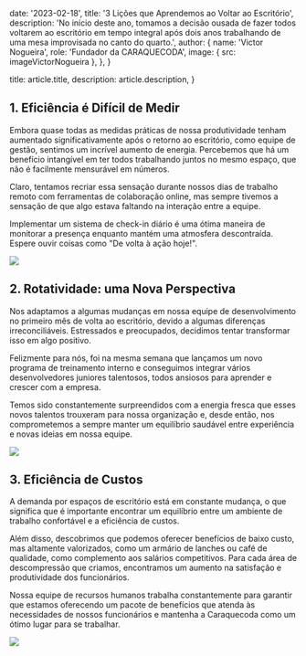
  date: '2023-02-18',
  title: '3 Lições que Aprendemos ao Voltar ao Escritório',
  description:
    'No início deste ano, tomamos a decisão ousada de fazer todos voltarem ao escritório em tempo integral após dois anos trabalhando de uma mesa improvisada no canto do quarto.',
  author: {
    name: 'Victor Nogueira',
    role: 'Fundador da CARAQUECODA',
    image: { src: imageVictorNogueira },
  },
}

  title: article.title,
  description: article.description,
}

## 1. Eficiência é Difícil de Medir

Embora quase todas as medidas práticas de nossa produtividade tenham aumentado significativamente após o retorno ao escritório, como equipe de gestão, sentimos um incrível aumento de energia. Percebemos que há um benefício intangível em ter todos trabalhando juntos no mesmo espaço, que não é facilmente mensurável em números.

Claro, tentamos recriar essa sensação durante nossos dias de trabalho remoto com ferramentas de colaboração online, mas sempre tivemos a sensação de que algo estava faltando na interação entre a equipe.

<TopTip>
  Implementar um sistema de check-in diário é uma ótima maneira de monitorar a presença enquanto mantém uma atmosfera descontraída. Espere ouvir coisas como "De volta à ação hoje!".
</TopTip>

![](./punch-clock.jpg)

## 2. Rotatividade: uma Nova Perspectiva

Nos adaptamos a algumas mudanças em nossa equipe de desenvolvimento no primeiro mês de volta ao escritório, devido a algumas diferenças irreconciliáveis. Estressados e preocupados, decidimos tentar transformar isso em algo positivo.

Felizmente para nós, foi na mesma semana que lançamos um novo programa de treinamento interno e conseguimos integrar vários desenvolvedores juniores talentosos, todos ansiosos para aprender e crescer com a empresa.

Temos sido constantemente surpreendidos com a energia fresca que esses novos talentos trouxeram para nossa organização e, desde então, nos comprometemos a sempre manter um equilíbrio saudável entre experiência e novas ideias em nossa equipe.

![](./graduation.jpg)

## 3. Eficiência de Custos

A demanda por espaços de escritório está em constante mudança, o que significa que é importante encontrar um equilíbrio entre um ambiente de trabalho confortável e a eficiência de custos.

Além disso, descobrimos que podemos oferecer benefícios de baixo custo, mas altamente valorizados, como um armário de lanches ou café de qualidade, como complemento aos salários competitivos. Para cada área de descompressão que criamos, encontramos um aumento na satisfação e produtividade dos funcionários.

Nossa equipe de recursos humanos trabalha constantemente para garantir que estamos oferecendo um pacote de benefícios que atenda às necessidades de nossos funcionários e mantenha a Caraquecoda como um ótimo lugar para se trabalhar.

![](./jars.jpg)